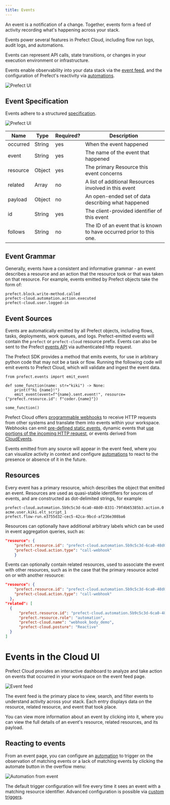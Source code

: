 ```yaml
---
title: Events
---
```



An event is a notification of a change. Together, events form a feed of activity recording what's happening across your stack.

Events power several features in Prefect Cloud, including flow run logs, audit logs, and automations.

Events can represent API calls, state transitions, or changes in your execution environment or infrastructure.

Events enable observability into your data stack via the [event feed](/2.14.21/ui/events/#event-feed), and the configuration of Prefect's reactivity via [automations](/2.14.21/concepts/automations/).

![Prefect UI](/2.14.21/img/ui/event-feed.png)

## Event Specification

Events adhere to a structured [specification](https://app.prefect.cloud/api/docs#tag/Events).

![Prefect UI](/2.14.21/img/ui/event-spec.png)

| Name     | Type   | Required? | Description                                                          |
| -------- | ------ | --------- | -------------------------------------------------------------------- |
| occurred | String | yes       | When the event happened                                              |
| event    | String | yes       | The name of the event that happened                                  |
| resource | Object | yes       | The primary Resource this event concerns                             |
| related  | Array  | no        | A list of additional Resources involved in this event                |
| payload  | Object | no        | An open-ended set of data describing what happened                   |
| id       | String | yes       | The client-provided identifier of this event                         |
| follows  | String | no        | The ID of an event that is known to have occurred prior to this one. |

## Event Grammar

Generally, events have a consistent and informative grammar - an event describes a resource and an action that the resource took or that was taken on that resource. For example, events emitted by Prefect objects take the form of:

```
prefect.block.write-method.called
prefect-cloud.automation.action.executed
prefect-cloud.user.logged-in
```

## Event Sources

Events are automatically emitted by all Prefect objects, including flows, tasks, deployments, work queues, and logs. Prefect-emitted events will contain the `prefect` or `prefect-cloud` resource prefix. Events can also be sent to the Prefect [events API](https://app.prefect.cloud/api/docs#tag/Events) via authenticated http request.

The Prefect SDK provides a method that emits events, for use in arbitrary python code that may not be a task or flow. Running the following code will emit events to Prefect Cloud, which will validate and ingest the event data.

```python3
from prefect.events import emit_event

def some_function(name: str="kiki") -> None:
    print(f"hi {name}!")
    emit_event(event=f"{name}.sent.event!", resource={"prefect.resource.id": f"coder.{name}"})

some_function()
```

Prefect Cloud offers [programmable webhooks](/2.14.21/guides/webhooks/) to receive HTTP requests from other systems and translate them into events within your workspace.  Webhooks can emit [pre-defined static events](/2.14.21/guides/webhooks/#static-webhook-events), dynamic events that [use portions of the incoming HTTP request](/2.14.21/guides/webhooks/#dynamic-webhook-events), or events derived from [CloudEvents](/2.14.21/guides/webhooks/#accepting-cloudevents).

Events emitted from any source will appear in the event feed, where you can visualize activity in context and configure [automations](/2.14.21/concepts/automations/) to react to the presence or absence of it in the future.

## Resources

Every event has a primary resource, which describes the object that emitted an event. Resources are used as quasi-stable identifiers for sources of events, and are constructed as dot-delimited strings, for example:

```
prefect-cloud.automation.5b9c5c3d-6ca0-48d0-8331-79f4b65385b3.action.0
acme.user.kiki.elt_script_1
prefect.flow-run.e3755d32-cec5-42ca-9bcd-af236e308ba6
```

Resources can optionally have additional arbitrary labels which can be used in event aggregation queries, such as:

```json
"resource": {
    "prefect.resource.id": "prefect-cloud.automation.5b9c5c3d-6ca0-48d0-8331-79f4b65385b3",
    "prefect-cloud.action.type": "call-webhook"
    }
```

Events can optionally contain related resources, used to associate the event with other resources, such as in the case that the primary resource acted on or with another resource:

```json
"resource": {
    "prefect.resource.id": "prefect-cloud.automation.5b9c5c3d-6ca0-48d0-8331-79f4b65385b3.action.0",
    "prefect-cloud.action.type": "call-webhook"
  },
"related": [
  {
      "prefect.resource.id": "prefect-cloud.automation.5b9c5c3d-6ca0-48d0-8331-79f4b65385b3",
      "prefect.resource.role": "automation",
      "prefect-cloud.name": "webhook_body_demo",
      "prefect-cloud.posture": "Reactive"
  }
]
```

# Events in the Cloud UI

Prefect Cloud provides an interactive dashboard to analyze and take action on events that occurred in your workspace on the event feed page.

![Event feed](/2.14.21/img/ui/event-feed.png)

The event feed is the primary place to view, search, and filter events to understand activity across your stack. Each entry displays data on the resource, related resource, and event that took place.

You can view more information about an event by clicking into it, where you can view the full details of an event's resource, related resources, and its payload.

## Reacting to events

From an event page, you can configure an [automation](/2.14.21/concepts/automations) to trigger on the observation of matching events or a lack of matching events by clicking the automate button in the overflow menu:

![Automation from event](/2.14.21/img/ui/automation-from-event.png)

The default trigger configuration will fire every time it sees an event with a matching resource identifier. Advanced configuration is possible via [custom triggers](/2.14.21/cloud/automations/).
